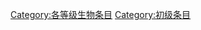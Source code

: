 {{catmore1|[[Wikipedia:生物专题|Wikipedia:生物专题]]}}
{{Wikipedia category}}
{{emptycat}}
{{Articles by Quality|topic=生物|project=生物|format=toc}}

[[Category:各等级生物条目|Category:各等级生物条目]]
[[Category:初级条目|Category:初级条目]]